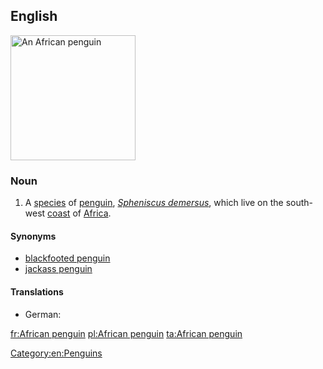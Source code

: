 ==English==
{{wikipedia}}
[[Image:African.penguin.bristol.750pix (Pingstone).jpg|200px|thumb|right|An African penguin]]
{{wikispecies|Spheniscus demersus}}
===Noun===
{{en-noun|head=[[African]] [[penguin]]}}

# A [[species]] of [[penguin]], ''[[Spheniscus demersus]]'', which live on the south-west [[coast]] of [[Africa]].

====Synonyms====
* [[blackfooted penguin]]
* [[jackass penguin]]

====Translations====
{{trans-top|''Spheniscus demersus''}}
* German: {{t|de|Brillenpinguin|m}}
{{trans-mid}}
{{trans-bottom}}

[[Category:en:Penguins]]

[[fr:African penguin]]
[[pl:African penguin]]
[[ta:African penguin]]